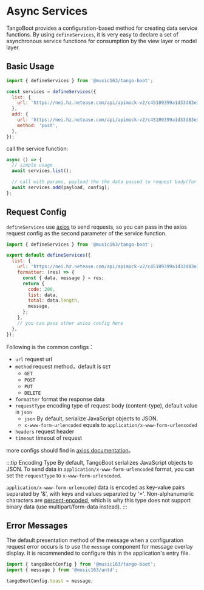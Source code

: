 # Async Services

TangoBoot provides a configuration-based method for creating data service functions. By using `defineServices`, it is very easy to declare a set of asynchronous service functions for consumption by the view layer or model layer.

## Basic Usage

```js
import { defineServices } from '@music163/tango-boot';

const services = defineServices({
  list: {
    url: 'https://nei.hz.netease.com/api/apimock-v2/c45109399a1d33d83e32a59984b25b00/api/users',
  },
  add: {
    url: 'https://nei.hz.netease.com/api/apimock-v2/c45109399a1d33d83e32a59984b25b00/api/users',
    method: 'post',
  },
});
```

call the service function:

```js
async () => {
  // simple usage
  await services.list();

  // call with params, payload the the data passed to request body(for 'get' method, will be query parameters), config the axios request config
  await services.add(payload, config);
};
```

## Request Config

`defineServices` use [axios](https://github.com/axios/axios) to send requests, so you can pass in the axios request config as the second parameter of the service function.


```js
import { defineServices } from '@music163/tango-boot';

export default defineServices({
  list: {
    url: 'https://nei.hz.netease.com/api/apimock-v2/c45109399a1d33d83e32a59984b25b00/api/users',
    formatter: (res) => {
      const { data, message } = res;
      return {
        code: 200,
        list: data,
        total: data.length,
        message,
      };
    },
    // you can pass other axios config here
  },
});
```

Following is the common configs：

- `url` request url
- `method` request method，default is `GET`
  - `GET`
  - `POST`
  - `PUT`
  - `DELETE`
- `formatter` format the response data
- `requestType` encoding type of request body (content-type), default value is `json`
  - `json` By default, serialize JavaScript objects to JSON.
  - `x-www-form-urlencoded` equals to `application/x-www-form-urlencoded`
- `headers` request header
- `timeout` timeout of request

more configs should find in [axios documentation](https://axios-http.com/zh/docs/req_config)。

:::tip Encoding Type
By default, TangoBoot serializes JavaScript objects to JSON. To send data in `application/x-www-form-urlencoded` format, you can set the `requestType` to `x-www-form-urlencoded`.

`application/x-www-form-urlencoded` data is encoded as key-value pairs separated by '&', with keys and values separated by '='. Non-alphanumeric characters are [percent-encoded](https://developer.mozilla.org/zh-CN/docs/Glossary/percent-encoding), which is why this type does not support binary data (use multipart/form-data instead).
:::

## Error Messages

The default presentation method of the message when a configuration request error occurs is to use the `message` component for message overlay display. It is recommended to configure this in the application's entry file.

```js
import { tangoBootConfig } from '@music163/tango-boot';
import { message } from '@music163/antd';

tangoBootConfig.toast = message;
```

